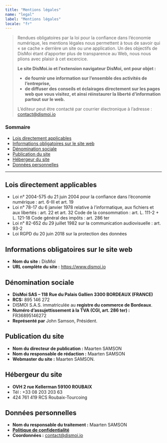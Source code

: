 ```yaml
---
title: "Mentions légales"
name: "legal"
label: "Mentions légales"
locale: "fr"
---
```


> Rendues obligatoires par la loi pour la confiance dans l’économie numérique, les mentions légales nous permettent à tous de savoir qui « se cache » derrière un site ou une application. Un des objectifs de DisMoi étant d’apporter plus de transparence au Web, nous nous plions avec plaisir à cet excercice.
>
> **Le site DisMoi.io et l’extension navigateur DisMoi, ont pour objet :**
> * **de fournir une information sur l’ensemble des activités de l’entreprise,**
> * **de diffuser des conseils et éclairages directement sur les pages web que vous visitez, et ainsi réinstaurer la liberté d’information partout sur le web.**
>
> L’éditeur peut être contacté par courrier électronique à l’adresse : [contact@dismoi.io](mailto:contact@dismoi.io)

### Sommaire

* [Lois directement applicables](#lois-directement-applicables)
* [Informations obligatoires sur le site web](#informations-obligatoires-sur-le-site-web)
* [Dénomination sociale](#denomination-sociale)
* [Publication du site](#publication-du-site)
* [Hébergeur du site](#hebergeur-du-site)
* [Données personnelles](#donnees-personnelles)

* * *

## <a name="lois-directement-applicables"></a>Lois directement applicables

* Loi n° 2004-575 du 21 juin 2004 pour la confiance dans l’économie numérique : art. 6-III et art. 19
* Loi n° 78-17 du 6 janvier 1978 relative à l’informatique, aux fichiers et aux libertés : art. 22 et art. 32 Code de la consommation : art. L. 111-2 + L. 121-18 Code général des impôts : art. 286 ter
* Loi n° 82-652 du 29 juillet 1982 sur la communication audiovisuelle : art. 93-2
* Loi RGPD du 20 juin 2018 sur la protection des données

## <a name="informations-obligatoires-sur-le-site-web"></a>Informations obligatoires sur le site web

* **Nom du site :** DisMoi
* **URL complète du site :** https://www.dismoi.io

## <a name="denomination-sociale"></a>Dénomination sociale

* **DisMoi SAS – 118 Rue du Palais Gallien 3300 BORDEAUX (FRANCE)**
* **RCS:** 895 146 272
* DISMOI S.A.S. immatriculée au **registre du commerce de Bordeaux**.
* **Numéro d’assujettissement à la TVA (CGI, art. 286 ter) :** FR36895146272
* **Représenté par** John Samson, Président.

## <a name="publication-du-site"></a>Publication du site

* **Nom du directeur de publication :** Maarten SAMSON
* **Nom du responsable de rédaction :** Maarten SAMSON
* **Webmaster du site :** Maarten SAMSON.

## <a name="hebergeur-du-site"></a>Hébergeur du site

* **OVH 2 rue Kellerman 59100 ROUBAIX**
* Tél : +33 08 203 203 63
* 424 761 419 RCS Roubaix-Tourcoing

## <a name="donnees-personnelles"></a>Données personnelles

* **Nom du responsable du traitement :** Maarten SAMSON
* **[Politique de confidentialité](/LIEN-VERS-POLITIQUE-DE-CONFIDENTIALITE-FR)**
* **Coordonnées :** [contact@dismoi.io](mailto:contact@dismoi.io)
